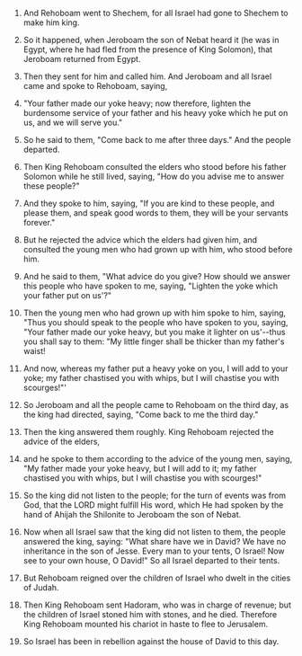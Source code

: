 
1. And Rehoboam went to Shechem, for all Israel had gone to Shechem to make him king.

2. So it happened, when Jeroboam the son of Nebat heard it (he was in Egypt, where he had fled from the presence of King Solomon), that Jeroboam returned from Egypt.

3. Then they sent for him and called him. And Jeroboam and all Israel came and spoke to Rehoboam, saying,

4. "Your father made our yoke heavy; now therefore, lighten the burdensome service of your father and his heavy yoke which he put on us, and we will serve you."

5. So he said to them, "Come back to me after three days." And the people departed.

6. Then King Rehoboam consulted the elders who stood before his father Solomon while he still lived, saying, "How do you advise me to answer these people?"

7. And they spoke to him, saying, "If you are kind to these people, and please them, and speak good words to them, they will be your servants forever."

8. But he rejected the advice which the elders had given him, and consulted the young men who had grown up with him, who stood before him.

9. And he said to them, "What advice do you give? How should we answer this people who have spoken to me, saying, "Lighten the yoke which your father put on us'?"

10. Then the young men who had grown up with him spoke to him, saying, "Thus you should speak to the people who have spoken to you, saying, "Your father made our yoke heavy, but you make it lighter on us'--thus you shall say to them: "My little finger shall be thicker than my father's waist!

11. And now, whereas my father put a heavy yoke on you, I will add to your yoke; my father chastised you with whips, but I will chastise you with scourges!"'

12. So Jeroboam and all the people came to Rehoboam on the third day, as the king had directed, saying, "Come back to me the third day."

13. Then the king answered them roughly. King Rehoboam rejected the advice of the elders,

14. and he spoke to them according to the advice of the young men, saying, "My father made your yoke heavy, but I will add to it; my father chastised you with whips, but I will chastise you with scourges!"

15. So the king did not listen to the people; for the turn of events was from God, that the LORD might fulfill His word, which He had spoken by the hand of Ahijah the Shilonite to Jeroboam the son of Nebat.

16. Now when all Israel saw that the king did not listen to them, the people answered the king, saying: "What share have we in David? We have no inheritance in the son of Jesse. Every man to your tents, O Israel! Now see to your own house, O David!" So all Israel departed to their tents.

17. But Rehoboam reigned over the children of Israel who dwelt in the cities of Judah.

18. Then King Rehoboam sent Hadoram, who was in charge of revenue; but the children of Israel stoned him with stones, and he died. Therefore King Rehoboam mounted his chariot in haste to flee to Jerusalem.

19. So Israel has been in rebellion against the house of David to this day.


